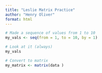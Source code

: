 ```yaml
---
title: "Leslie Matrix Practice"
author: "Henry Oliver"
format: html
---
```

```r
# Made a sequence of values from 1 to 10
my_vals <- seq(from = 1, to = 10, by = 1)

# Look at it (always)
my_vals

# Convert to matrix 
my_matrix <- matrix(data )
```


